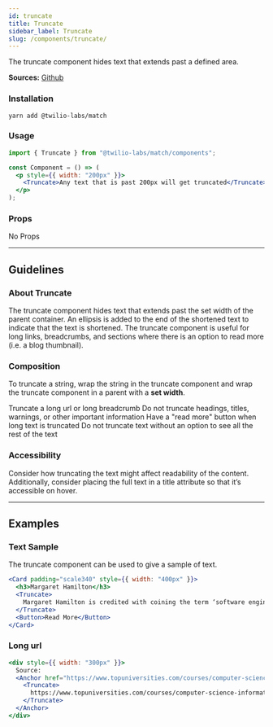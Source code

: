 ```yaml
---
id: truncate
title: Truncate
sidebar_label: Truncate
slug: /components/truncate/
---
```



The truncate component hides text that extends past a defined area.

**Sources:** [Github](https://github.com/twilio-labs/match/tree/main/packages/match-components/src/truncate)

### Installation

```shell
yarn add @twilio-labs/match
```

### Usage

```jsx
import { Truncate } from "@twilio-labs/match/components";

const Component = () => (
  <p style={{ width: "200px" }}>
    <Truncate>Any text that is past 200px will get truncated</Truncate>
  </p>
);
```

### Props

No Props

---

## Guidelines

### About Truncate

The truncate component hides text that extends past the set width of the parent container. An ellipsis is added to the end of the shortened text to
indicate that the text is shortened. The truncate component is useful for long links, breadcrumbs, and sections where there is an option to
read more (i.e. a blog thumbnail).

### Composition

To truncate a string, wrap the string in the truncate component and wrap the truncate component in a parent with a **set width**.

<VirtueCrime>
  <Virtue>Truncate a long url or long breadcrumb</Virtue>
  <Crime>
    Do not truncate headings, titles, warnings, or other important information
  </Crime>
  <Virtue>Have a "read more" button when long text is truncated </Virtue>
  <Crime>
    Do not truncate text without an option to see all the rest of the text
  </Crime>
</VirtueCrime>

### Accessibility

Consider how truncating the text might affect readability of the content. Additionally, consider placing the full text in a title attribute so
that it’s accessible on hover.

---

## Examples

<ThemeSwitcher />

### Text Sample

The truncate component can be used to give a sample of text.

```jsx live
<Card padding="scale340" style={{ width: "400px" }}>
  <h3>Margaret Hamilton</h3>
  <Truncate>
    Margaret Hamilton is credited with coining the term ‘software engineering'
  </Truncate>
  <Button>Read More</Button>
</Card>
```

### Long url

```jsx live
<div style={{ width: "300px" }}>
  Source:
  <Anchor href="https://www.topuniversities.com/courses/computer-science-information-systems/10-amazing-female-computer-scientists-youve-probably-never-heard">
    <Truncate>
      https://www.topuniversities.com/courses/computer-science-information-systems/10-amazing-female-computer-scientists-youve-probably-never-heard{" "}
    </Truncate>
  </Anchor>
</div>
```
